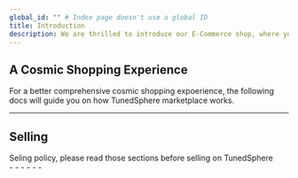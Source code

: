 ```yaml
---
global_id: "" # Index page doesn't use a global ID
title: Introduction
description: We are thrilled to introduce our E-Commerce shop, where you will discover a diverse collection of mesmerizing, mind-expanding artwork that breaks boundaries and beckons you to explore the realms of creativity and consciousness.
---
```


## A Cosmic Shopping Experience

For a better comprehensive cosmic shopping expoerience, the following docs will guide you on how TunedSphere marketplace works.

---

## Selling

<div className="grid gap-6 md:grid-cols-2 -mt-4">
  <div className="py-4">
    Seling policy, please read those sections before selling on TunedSphere
    <ChevronLink label="See all guides" url="/docs/music" />
 </div>
  <div>
    - <ChevronLink label="What can be sold" url="/docs/shop/selling#what-can-be-sold" />
    - <ChevronLink label="What can't be sold" url="/docs/shop/selling#what-cant-be-sold" />
    - <ChevronLink label="Managing a Store" url="/docs/shop/selling#managing-your-shop" />
    - <ChevronLink label="Managing a Store" url="/docs/shop/selling#managing-your-shop" />
    - <ChevronLink label="Seliing Standards" url="/docs/shop/selling#seller-standards" />
    - <ChevronLink label="Selling Fees" url="/docs/shop/selling#managing-your-shop" />

  </div>
</div>
